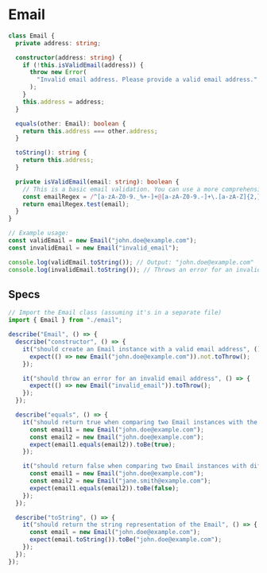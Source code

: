 # Email

```ts copy
class Email {
  private address: string;

  constructor(address: string) {
    if (!this.isValidEmail(address)) {
      throw new Error(
        "Invalid email address. Please provide a valid email address."
      );
    }
    this.address = address;
  }

  equals(other: Email): boolean {
    return this.address === other.address;
  }

  toString(): string {
    return this.address;
  }

  private isValidEmail(email: string): boolean {
    // This is a basic email validation. You can use a more comprehensive regular expression for production use.
    const emailRegex = /^[a-zA-Z0-9._%+-]+@[a-zA-Z0-9.-]+\.[a-zA-Z]{2,}$/;
    return emailRegex.test(email);
  }
}

// Example usage:
const validEmail = new Email("john.doe@example.com");
const invalidEmail = new Email("invalid_email");

console.log(validEmail.toString()); // Output: "john.doe@example.com"
console.log(invalidEmail.toString()); // Throws an error for an invalid email
```

## Specs

```ts copy
// Import the Email class (assuming it's in a separate file)
import { Email } from "./email";

describe("Email", () => {
  describe("constructor", () => {
    it("should create an Email instance with a valid email address", () => {
      expect(() => new Email("john.doe@example.com")).not.toThrow();
    });

    it("should throw an error for an invalid email address", () => {
      expect(() => new Email("invalid_email")).toThrow();
    });
  });

  describe("equals", () => {
    it("should return true when comparing two Email instances with the same address", () => {
      const email1 = new Email("john.doe@example.com");
      const email2 = new Email("john.doe@example.com");
      expect(email1.equals(email2)).toBe(true);
    });

    it("should return false when comparing two Email instances with different addresses", () => {
      const email1 = new Email("john.doe@example.com");
      const email2 = new Email("jane.smith@example.com");
      expect(email1.equals(email2)).toBe(false);
    });
  });

  describe("toString", () => {
    it("should return the string representation of the Email", () => {
      const email = new Email("john.doe@example.com");
      expect(email.toString()).toBe("john.doe@example.com");
    });
  });
});
```
